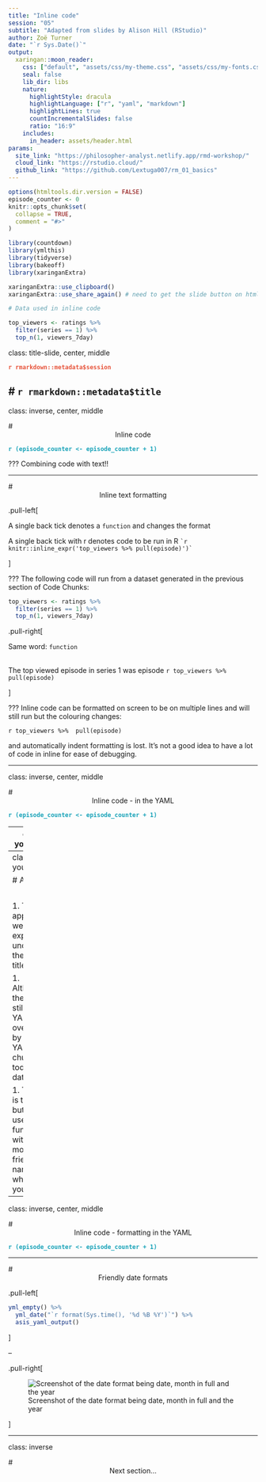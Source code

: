 ```yaml
---
title: "Inline code"
session: "05"
subtitle: "Adapted from slides by Alison Hill (RStudio)"
author: Zoë Turner
date: "`r Sys.Date()`"
output:
  xaringan::moon_reader:
    css: ["default", "assets/css/my-theme.css", "assets/css/my-fonts.css"]
    seal: false 
    lib_dir: libs
    nature:
      highlightStyle: dracula
      highlightLanguage: ["r", "yaml", "markdown"]
      highlightLines: true
      countIncrementalSlides: false
      ratio: "16:9"
    includes:
      in_header: assets/header.html  
params:
  site_link: "https://philosopher-analyst.netlify.app/rmd-workshop/"
  cloud_link: "https://rstudio.cloud/"
  github_link: "https://github.com/Lextuga007/rm_01_basics"
---
```


```r
options(htmltools.dir.version = FALSE)
episode_counter <- 0
knitr::opts_chunk$set(
  collapse = TRUE,   
  comment = "#>"
)
```

```r
library(countdown)
library(ymlthis)
library(tidyverse)
library(bakeoff)
library(xaringanExtra)

xaringanExtra::use_clipboard()
xaringanExtra::use_share_again() # need to get the slide button on html view

# Data used in inline code

top_viewers <- ratings %>% 
  filter(series == 1) %>% 
  top_n(1, viewers_7day)

```

class: title-slide, center, middle

<span class="fa-stack fa-4x">
  <i class="fa fa-circle fa-stack-2x" style="color: #ffffffcc;"></i>
  <strong class="fa-stack-1x" style="color:#e7553c;">`r rmarkdown::metadata$session`</strong>
</span> 

# `r rmarkdown::metadata$title`
---

class: inverse, center, middle

# <center>Inline code</center>

<span class="fa-stack fa-4x">
  <i class="fa fa-circle fa-stack-2x" style="color: #fff;"></i>
  <strong class="fa-stack-1x" style="color:#17a2b8;">`r (episode_counter <- episode_counter + 1)` </strong>
</span> 

???
Combining code with text!!

---

# <center>Inline text formatting</center>

.pull-left[

A single back tick denotes a `function` and changes the format

A single back tick with r denotes code to be run in R
``` `r knitr::inline_expr('top_viewers %>% pull(episode)')` ```

]

???
The following code will run from a dataset generated in the previous section of Code Chunks:

```r
top_viewers <- ratings %>% 
  filter(series == 1) %>% 
  top_n(1, viewers_7day)

```


.pull-right[

Same word: `function`  

</br>
The top viewed episode in series 1 was episode
`r top_viewers %>% pull(episode)`

]

???
Inline code can be formatted on screen to be on multiple lines and will still run but the colouring changes:

`r top_viewers %>% 
pull(episode)`

and automatically indent formatting is lost. It's not a good idea to have a lot of code in inline for ease of debugging.

---

class: inverse, center, middle

# <center>Inline code - in the YAML</center>

<span class="fa-stack fa-4x">
  <i class="fa fa-circle fa-stack-2x" style="color: #fff;"></i>
  <strong class="fa-stack-1x" style="color:#17a2b8;">`r (episode_counter <- episode_counter + 1)` </strong>
</span> 

---
class: your-turn

# R code in the YAML

In the file `01-bakeoff-report.Rmd` 

1 Add the following in the YAML and `r emo::ji("yarn")` **Knit** 

```r
yml_empty() %>% 
  yml_date("2022-01-01") %>% 
  asis_yaml_output()
```

2 Replace the date with this code

```r
yml_empty() %>% 
  yml_date("`r Sys.Date()`") %>% 
  asis_yaml_output()
```

3 Replace the date with this code

```r
yml_empty() %>% 
  yml_date("`r lubridate::today()`") %>% 
  asis_yaml_output()
```


```r
countdown(minutes = 5)
```

???
The quotation marks are very important, particularly with the inline code starting `r`

---
class: your-turn

# Answers

</br>

1. The date appears as we'd expect underneath the main title

1. Although the date is still in the YAML it is overwritten by the YAML code chunk to today's date

1. The date is the same but this uses a function with a more user-friendly name - which do you prefer?

---

class: inverse, center, middle

# <center>Inline code - formatting in the YAML</center>

<span class="fa-stack fa-4x">
  <i class="fa fa-circle fa-stack-2x" style="color: #fff;"></i>
  <strong class="fa-stack-1x" style="color:#17a2b8;">`r (episode_counter <- episode_counter + 1)` </strong>
</span> 

---

# <center>Friendly date formats</center>


.pull-left[

```r
yml_empty() %>% 
  yml_date("`r format(Sys.time(), '%d %B %Y')`") %>% 
  asis_yaml_output()
```
]

--

.pull-right[

![Screenshot of the date format being date, month in full and the year](images/format-date-yaml.PNG)

]


---
class: inverse

# <center>Next section...</center>
